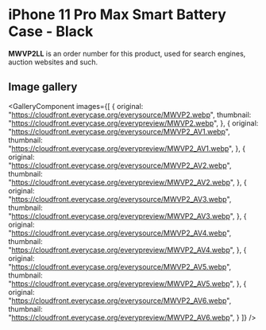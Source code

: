 
# iPhone 11 Pro Max Smart Battery Case - Black

<Callout type='info' emoji='👉🏻'>**MWVP2LL** is an order number for this product, used for search engines, auction websites and such.</Callout>

## Image gallery

<GalleryComponent
    images={[
      {
        original: "https://cloudfront.everycase.org/everysource/MWVP2.webp",
        thumbnail: "https://cloudfront.everycase.org/everypreview/MWVP2.webp",
      },
      {
        original: "https://cloudfront.everycase.org/everysource/MWVP2_AV1.webp",
        thumbnail: "https://cloudfront.everycase.org/everypreview/MWVP2_AV1.webp",
      },
      {
        original: "https://cloudfront.everycase.org/everysource/MWVP2_AV2.webp",
        thumbnail: "https://cloudfront.everycase.org/everypreview/MWVP2_AV2.webp",
      },
      {
        original: "https://cloudfront.everycase.org/everysource/MWVP2_AV3.webp",
        thumbnail: "https://cloudfront.everycase.org/everypreview/MWVP2_AV3.webp",
      },
      {
        original: "https://cloudfront.everycase.org/everysource/MWVP2_AV4.webp",
        thumbnail: "https://cloudfront.everycase.org/everypreview/MWVP2_AV4.webp",
      },
      {
        original: "https://cloudfront.everycase.org/everysource/MWVP2_AV5.webp",
        thumbnail: "https://cloudfront.everycase.org/everypreview/MWVP2_AV5.webp",
      },
      {
        original: "https://cloudfront.everycase.org/everysource/MWVP2_AV6.webp",
        thumbnail: "https://cloudfront.everycase.org/everypreview/MWVP2_AV6.webp",
      }
    ]}
  />
